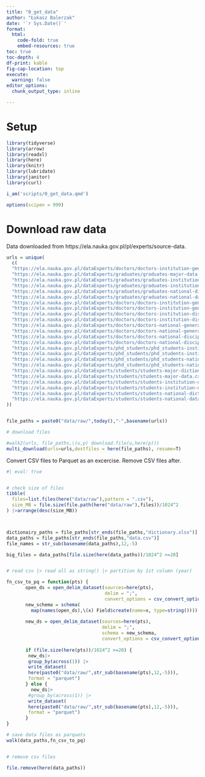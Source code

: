 ```yaml
---
title: "0_get_data"
author: "Łukasz Balerzak"
date: '`r Sys.Date()`'
format: 
  html:
    code-fold: true
    embed-resources: true
toc: true
toc-depth: 4
df-print: kable
fig-cap-location: top
execute: 
  warning: false
editor_options: 
  chunk_output_type: inline

---
```


# Setup
```r

library(tidyverse)
library(arrow)
library(readxl)
library(here)
library(knitr)
library(lubridate)
library(janitor)
library(curl)

i_am('scripts/0_get_data.qmd')

options(scipen = 999)   

```

# Download raw data
Data downloaded from https://ela.nauka.gov.pl/pl/experts/source-data.

```r

urls = unique(
  c(
  "https://ela.nauka.gov.pl/dataExperts/doctors/doctors-institution-general-dictionary.xlsx",
  "https://ela.nauka.gov.pl/dataExperts/graduates/graduates-major-data.csv",
  "https://ela.nauka.gov.pl/dataExperts/graduates/graduates-institution-dictionary.xlsx",
  "https://ela.nauka.gov.pl/dataExperts/graduates/graduates-institution-data.csv",
  "https://ela.nauka.gov.pl/dataExperts/graduates/graduates-national-dictionary.xlsx",
  "https://ela.nauka.gov.pl/dataExperts/graduates/graduates-national-data.csv",
  "https://ela.nauka.gov.pl/dataExperts/doctors/doctors-institution-general-dictionary.xlsx",
  "https://ela.nauka.gov.pl/dataExperts/doctors/doctors-institution-general-data.csv",
  "https://ela.nauka.gov.pl/dataExperts/doctors/doctors-institution-discipline-dictionary.xlsx",
  "https://ela.nauka.gov.pl/dataExperts/doctors/doctors-institution-discipline-data.csv",
  "https://ela.nauka.gov.pl/dataExperts/doctors/doctors-national-general-dictionary.xlsx",
  "https://ela.nauka.gov.pl/dataExperts/doctors/doctors-national-general-data.csv",
  "https://ela.nauka.gov.pl/dataExperts/doctors/doctors-national-discipline-dictionary.xlsx",
  "https://ela.nauka.gov.pl/dataExperts/doctors/doctors-national-discipline-data.csv",
  "https://ela.nauka.gov.pl/dataExperts/phd_students/phd_students-institution-general-data.csv",
  "https://ela.nauka.gov.pl/dataExperts/phd_students/phd_students-institution-discipline-data.csv",
  "https://ela.nauka.gov.pl/dataExperts/phd_students/phd_students-national-general-data.csv",
  "https://ela.nauka.gov.pl/dataExperts/phd_students/phd_students-national-discipline-data.csv",
  "https://ela.nauka.gov.pl/dataExperts/students/students-major-dictionary.xlsx",
  "https://ela.nauka.gov.pl/dataExperts/students/students-major-data.csv",
  "https://ela.nauka.gov.pl/dataExperts/students/students-institution-dictionary.xlsx",
  "https://ela.nauka.gov.pl/dataExperts/students/students-institution-data.csv",
  "https://ela.nauka.gov.pl/dataExperts/students/students-national-dictionary.xlsx",
  "https://ela.nauka.gov.pl/dataExperts/students/students-national-data.csv"
))


file_paths = paste0("data/raw/",today(),"-",basename(urls))

# download files

#walk2(urls, file_paths,\(u,p) download.file(u,here(p)))
multi_download(urls=urls,destfiles = here(file_paths), resume=T)


```


Convert CSV files to Parquet as an excercise. Remove CSV files after.

```r
#| eval: true


# check size of files 
tibble(
  files=list.files(here("data/raw"),pattern = ".csv"),
  size_MB = file.size(file.path(here("data/raw"),files))/1024^2
) |>arrange(desc(size_MB))



dictionairy_paths = file_paths[str_ends(file_paths,"dictionary.xlsx")]
data_paths = file_paths[str_ends(file_paths,"data.csv")]
file_names = str_sub(basename(data_paths),12,-5)

big_files = data_paths[file.size(here(data_paths))/1024^2 >=20]


# read csv |> read all as string() |> partition by 1st column (year)  |> save as parquet

fn_csv_to_pq = function(pts) {
       open_ds = open_delim_dataset(sources=here(pts),
                                    delim = ";",
                                    convert_options = csv_convert_options(decimal_point=","))
       new_schema = schema(
         map(names(open_ds),\(x) Field$create(name=x, type=string())))
       
       new_ds = open_delim_dataset(sources=here(pts),
                                   delim = ";",
                                   schema = new_schema,
                                   convert_options = csv_convert_options(decimal_point=","))
       
       if (file.size(here(pts))/1024^2 >=20) {
        new_ds|>
        group_by(across(1)) |>
        write_dataset(
        here(paste0("data/raw/",str_sub(basename(pts),12,-5))),
        format = "parquet")
       } else {
         new_ds|>
        #group_by(across(1)) |>
        write_dataset(
        here(paste0("data/raw/",str_sub(basename(pts),12,-5))),
        format = "parquet")
       }
}  

# save data files as parquets
walk(data_paths,fn_csv_to_pq)


# remove csv files

file.remove(here(data_paths))

```


